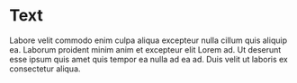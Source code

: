 
<Meta of={TextStories} />

# Text

Labore velit commodo enim culpa aliqua excepteur nulla cillum quis aliquip ea. Laborum proident minim anim et excepteur elit Lorem ad. Ut deserunt esse ipsum quis amet quis tempor ea nulla ad ea ad. Duis velit ut laboris ex consectetur aliqua.

<Stories />
